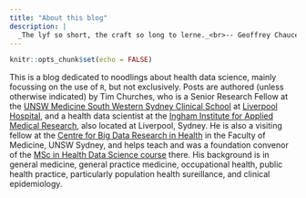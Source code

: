 ```yaml
---
title: "About this blog"
description: |
  _The lyf so short, the craft so long to lerne._<br>-- Geoffrey Chaucer, The Parliament of Birds
---
```


```r
knitr::opts_chunk$set(echo = FALSE)
```

This is a blog dedicated to noodlings about health data science, mainly focussing on the use of `R`, but not exclusively. Posts are authored (unless otherwise indicated) by Tim Churches, who is a Senior Research Fellow at the [UNSW Medicine South Western Sydney Clinical School](https://swscs.med.unsw.edu.au) at [Liverpool Hospital](https://www.swslhd.health.nsw.gov.au/liverpool/), and a health data scientist at the [Ingham Institute for Applied Medical Research](https://inghaminstitute.org.au), also located at Liverpool, Sydney. He is also a visiting fellow at the [Centre for Big Data Research in Health](https://cbdrh.med.unsw.edu.au) in the Faculty of Medicine, UNSW Sydney, and helps teach and was a foundation convenor of the [MSc in Health Data Science course](https://cbdrh.med.unsw.edu.au/postgraduate-coursework) there. His background is in general medicine, general practice medicine, occupational health, public health practice, particularly population health sureillance, and clinical epidemiology.
